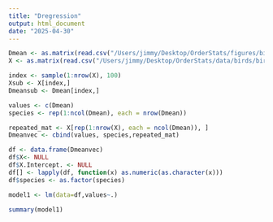 ```yaml
---
title: "Dregression"
output: html_document
date: "2025-04-30"
---
```


```r
Dmean <- as.matrix(read.csv("/Users/jimmy/Desktop/OrderStats/figures/birds/Dregression/D_NMmean.csv"))
X <- as.matrix(read.csv("/Users/jimmy/Desktop/OrderStats/data/birds/birds_dunsonX.csv"))
```

```r
index <- sample(1:nrow(X), 100)
Xsub <- X[index,]
Dmeansub <- Dmean[index,]
```


```r
values <- c(Dmean)
species <- rep(1:ncol(Dmean), each = nrow(Dmean))

repeated_mat <- X[rep(1:nrow(X), each = ncol(Dmean)), ]
Dmeanvec <- cbind(values, species,repeated_mat)
```

```r
df <- data.frame(Dmeanvec)
df$X<- NULL
df$X.Intercept. <- NULL
df[] <- lapply(df, function(x) as.numeric(as.character(x)))
df$species <- as.factor(species)
```

```r
model1 <- lm(data=df,values~.)
```

```r
summary(model1)
```






